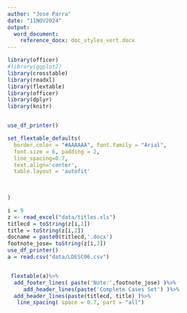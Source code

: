 ```yaml
---
author: "Jose Parra"
date: "11NOV2024"
output:
  word_document:
    reference_docx: doc_styles_vert.docx
---
```



```r
library(officer)
#library(ggplot2)
library(crosstable)
library(readxl)
library(flextable)
library(officer)
library(dplyr)
library(knitr)


use_df_printer()

set_flextable_defaults(
  border.color = "#AAAAAA", font.family = "Arial",
  font.size = 6, padding = 2,
  line_spacing=0.7,
  text.align='center',
  table.layout = 'autofit'

  
  
)

```

```r
i = 9
z <- read_excel("data/titles.xls")
titlecd = toString(z[i,1])
title = toString(z[i,2])
docname = paste0(titlecd,'.docx')
footnote_jose= toString(z[i,3])
use_df_printer()
a = read.csv("data/LDESC06.csv")


 flextable(a)%>% 
  add_footer_lines( paste('Note:',footnote_jose) )%>% 
     add_header_lines(paste('Complete Cases Set') )%>% 
  add_header_lines(paste(titlecd, title) )%>% 
   line_spacing( space = 0.7, part = "all")


 
 
  
```


